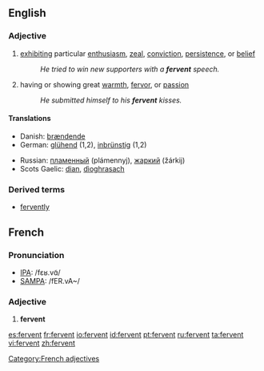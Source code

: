 ==English==
===Adjective===
{{en-adj}}

# [[exhibit]]ing particular [[enthusiasm]], [[zeal]], [[conviction]], [[persistence]], or [[belief]]
#: ''He tried to win new supporters with a '''fervent''' speech.''
# having or showing great [[warmth]], [[fervor]], or [[passion]]
#:''He submitted himself to his '''fervent''' kisses.''

====Translations====
{{top}}
*Danish: [[brændende]]
*German: [[glühend]] (1,2), [[inbrünstig]] (1,2)
{{mid}}
*Russian: [[пламенный]] (plámennyj), [[жаркий]] (žárkij)
*Scots Gaelic: [[dian]], [[dìoghrasach]]
{{bottom}}

===Derived terms===
* [[fervently]]

==French==
===Pronunciation===
*[[w:IPA|IPA]]: /fɛʁ.vɑ̃/
*[[w:SAMPA|SAMPA]]: /fER.vA~/

===Adjective===
{{fr-infl-adj|sm=fervent|sf=fervente|pm=fervents|pf=ferventes|smp=fɛʁ.vɑ̃|sfp=fɛʁ.vɑ̃t|pmp=fɛʁ.vɑ̃|pfp=fɛʁ.vɑ̃t}}
# '''fervent'''

[[Category:French adjectives]]

[[es:fervent]]
[[fr:fervent]]
[[io:fervent]]
[[id:fervent]]
[[pt:fervent]]
[[ru:fervent]]
[[ta:fervent]]
[[vi:fervent]]
[[zh:fervent]]